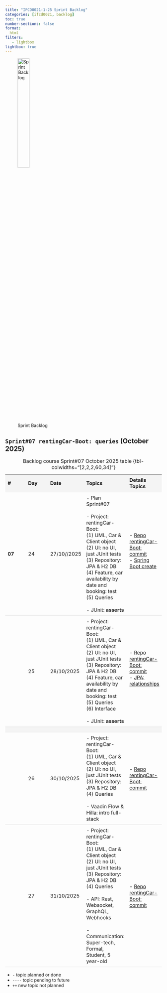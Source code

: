 ```yaml
---
title: "IFCD0021-1-25 Sprint Backlog"
categories: [ifcd0021, backlog]
toc: true
number-sections: false
format:
  html
filters:
   - lightbox
lightbox: true
---
```


<style>

.heatMap th { background:  #f4f4f4;}
tr:nth-child(3) {background-color: #f4f4f4;}

th, td {
  padding: 8px;
  text-align: left;
  border-bottom: 1px solid #ddd;
}

tr:hover {background-color:  #f4f4f4;}

</style>

![Sprint Backlog](/images/home/backlog.jpg){width="30%"}

<div class="heatMap">

::: {.column-page-right}

##  ``Sprint#07 rentingCar-Boot: queries`` (October 2025)

| # | Day | Date | Topics |  Details Topics |
| -- | -- | -- | -- | -- |
| **07**  | 24 | 27/10//2025 |  - Plan Sprint#07 </br></br> - Project: rentingCar-Boot: <br> (1) UML, Car & Client object  <br> (2) UI: no UI, just JUnit tests <br>  (3) Repository: JPA & H2 DB </br> (4) Feature, car availability by date and booking: test</br> (5) Queries </br>  </br>  - JUnit: **asserts** </br>   |   - [Repo rentingCar-Boot: commit](https://github.com/AlbertProfe/rentingCarTest/tree/){.external target='_blank'} </br> - [Spring Boot create](/springboot/boot-what-create-th-h2.qmd){.external target='_blank'} </br> </br>|
|  | 25 | 28/10/2025 |  - Project: rentingCar-Boot: <br> (1) UML, Car & Client object  <br> (2) UI: no UI, just JUnit tests <br>  (3) Repository: JPA & H2 DB </br> (4) Feature, car availability by date and booking: test</br> (5) Queries </br> (6) Interface </br>  </br>  - JUnit: **asserts** </br>   |    - [Repo rentingCar-Boot: commit](https://github.com/AlbertProfe/rentingCarTest/tree/){.external target='_blank'} </br> - [JPA: relationships](/springboot/boot-concepts-jpa-3.qmd){.external target='_blank'} </br> </br> |
|   |
|   | 26 | 30/10/2025 | - Project: rentingCar-Boot: <br> (1) UML, Car & Client object  <br> (2) UI: no UI, just JUnit tests <br>  (3) Repository: JPA & H2 DB </br> (4) Queries  </br> </br>  - Vaadin Flow & Hilla: intro full-stack |  - [Repo rentingCar-Boot: commit](https://github.com/AlbertProfe/rentingCarTest/tree/){.external target='_blank'} </br>    |
|   | 27 | 31/10/2025 | - Project: rentingCar-Boot: <br> (1) UML, Car & Client object  <br> (2) UI: no UI, just JUnit tests <br>  (3) Repository: JPA & H2 DB </br> (4) Queries </br> </br> - API: Rest, Websocket, GraphQL, Webhooks  </br> </br> - Communication: Super-tech, Formal, Student, 5 year-old|   - [Repo rentingCar-Boot: commit](https://github.com/AlbertProfe/rentingCarTest/tree/){.external target='_blank'} </br>    |
: Backlog course Sprint#07 October 2025 table {tbl-colwidths="[2,2,2,60,34]"}
:::

</div>

::: {.callout-note}
- `-` topic planned or done
- `----` topic pending to future
- `++` new topic not planned
:::

